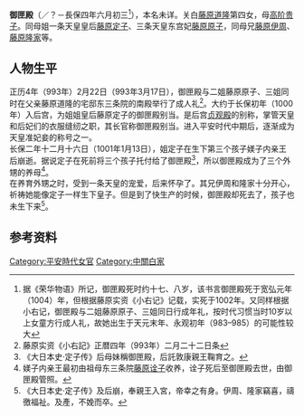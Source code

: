{{東亞女性歷史人物
|名稱 =御匣殿
|身份 =
|國家 =日本
|屆數 =
|最高職務 =
|前任 =
|繼任 = 
|畫像=
|說明=
|姓=藤原
|名=不详
|姓名=
|字=
|官職 =
|封爵 =
|封號 =
|位號=
|位階=
|御稱號 =<!--日本皇族之稱號-->
|宮號1 =<!--日本皇族之宮號-->
|宮號2 =<!--朝鮮王族之宮號-->
|封地 =
|湯沐邑 =
|神號 =
|尊號 =
|族裔 = 
|信仰 = <!--指的是宗教信仰-->
|旗籍 =<!--清朝旗人專用-->
|氏族 =[[藤原氏|藤原氏]]
|府邸 =
|世系 = [[藤原氏|藤原氏]][[藤原北家|藤原北家]]道隆流
|初名 =
|乳名 =<!--日本、朝鮮、琉球以外人物用-->
|幼名 =<!--日本人用-->
|兒名 =<!--朝鮮人用-->
|童名 =<!--琉球人用-->
|小字=
|號=
|法號=
|院號=
|其他名號=御匣殿
|出生日期=不详
|出生地點=
|婚年=
|逝世日期=长保4年6月3日（1002年7月15日）
|逝世地點=
|諡號=
|墓葬=
|祠廟=
|父親=[[藤原道隆|藤原道隆]]
|嫡母=
|母親=[[高阶贵子|高阶贵子]]
|夫=[[一条天皇|一条天皇]]
|婚姻名份= 侧室
|夫之父=
|夫之母=
|夫之嫡母=
|夫之元配=
|夫之正室=
|夫之繼室=
|夫之平妻=
|夫之側室=
|兄弟=
|姊妹=
|嫡兄弟=
|嫡姊妹=
|庶兄弟=
|庶姊妹=
|同胞兄弟= 
|同胞姊妹=
|異母兄弟=
|異母姊妹=
|異父兄弟=
|異父姊妹=
|繼兄弟=
|繼姊妹=
|子=
|女=
|養子=
|養女=
|繼子=
|繼女=
|其他親屬 =
|經歷 = 
|著作 =
|注釋=
}}
'''御匣殿'''（{{bd||？|1002年|7月15日|}}／？－長保四年六月初三<ref>据《荣华物语》所记，御匣殿死时约十七、八岁，该书言御匣殿死于宽弘元年（1004）年，但根据藤原实资《小右记》记载，实死于1002年。又同样根据小右记，御匣殿与二姐藤原原子、三姐同日行成年礼，按时代习惯当时10岁以上女童方行成人礼，故她出生于天元末年、永观初年（983–985）的可能性较大</ref>），本名未详。关白[[藤原道隆|藤原道隆]]第四女，母[[高阶贵子|高阶贵子]]。同母姐一条天皇皇后[[藤原定子|藤原定子]]、三条天皇东宫妃[[藤原原子|藤原原子]]，同母兄[[藤原伊周|藤原伊周]]、[[藤原隆家|藤原隆家]]等。

==人物生平==
正历4年（993年）2月22日（993年3月17日），御匣殿与二姐藤原原子、三姐同时在父亲藤原道隆的宅邸东三条院的南殿举行了成人礼<ref>藤原实资《小右記》正暦四年（993年）二月二十二日条</ref>。大约于长保初年（1000年）入后宫，为姐姐皇后藤原定子的御匣殿别当。{{tsl|ja|御匣殿|}}是后宫[[贞观殿|贞观殿]]的别称，掌管天皇和后妃们的衣服缝纫之职，其长官称御匣殿别当。进入平安时代中期后，逐渐成为天皇准妃妾的称号之一。<br />

长保二年十二月十六日（1001年1月13日），姐定子在生下第三个孩子媄子内亲王后崩逝。据说定子在死前将三个孩子托付给了御匣殿<ref>《大日本史·定子传》后母妹稱御匣殿，后託敦康親王鞠育之。</ref>，所以御匣殿成为了三个外甥的养母<ref>媄子内亲王最初由祖母东三条院[[藤原诠子|藤原诠子]]收养，诠子死后至御匣殿去世，由御匣殿管照。</ref>。<br />

在养育外甥之时，受到一条天皇的宠爱，后来怀孕了。其兄伊周和隆家十分开心，祈祷她能像定子一样生下皇子。但是到了快生产的时候，御匣殿却死去了，孩子也未生下来<ref>《大日本史·定子传》及后崩，奉親王入宮，帝幸之有身。伊周、隆家竊喜，禱徼福祉。及產，不娩而卒。</ref>。

==参考资料==
<references />

[[Category:平安時代女官|Category:平安時代女官]]
[[Category:中關白家|Category:中關白家]]